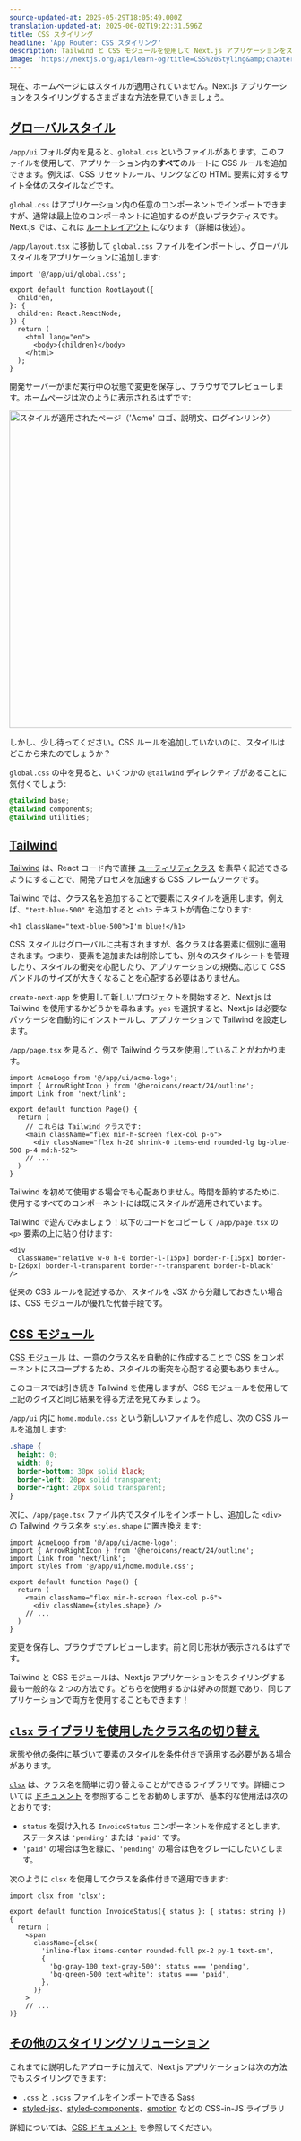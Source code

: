 ```yaml
---
source-updated-at: 2025-05-29T18:05:49.000Z
translation-updated-at: 2025-06-02T19:22:31.596Z
title: CSS スタイリング
headline: 'App Router: CSS スタイリング'
description: Tailwind と CSS モジュールを使用して Next.js アプリケーションをスタイリングする方法
image: 'https://nextjs.org/api/learn-og?title=CSS%20Styling&amp;chapter=2'
---
```


現在、ホームページにはスタイルが適用されていません。Next.js アプリケーションをスタイリングするさまざまな方法を見ていきましょう。

[グローバルスタイル](#global-styles)
-------------------------------

`/app/ui` フォルダ内を見ると、`global.css` というファイルがあります。このファイルを使用して、アプリケーション内の**すべて**のルートに CSS ルールを追加できます。例えば、CSS リセットルール、リンクなどの HTML 要素に対するサイト全体のスタイルなどです。

`global.css` はアプリケーション内の任意のコンポーネントでインポートできますが、通常は最上位のコンポーネントに追加するのが良いプラクティスです。Next.js では、これは [ルートレイアウト](/docs/app/api-reference/file-conventions/layout#root-layouts) になります（詳細は後述）。

`/app/layout.tsx` に移動して `global.css` ファイルをインポートし、グローバルスタイルをアプリケーションに追加します:

```tsx {1} filename="/app/layout.tsx"
import '@/app/ui/global.css';
 
export default function RootLayout({
  children,
}: {
  children: React.ReactNode;
}) {
  return (
    <html lang="en">
      <body>{children}</body>
    </html>
  );
}
```

開発サーバーがまだ実行中の状態で変更を保存し、ブラウザでプレビューします。ホームページは次のように表示されるはずです:

<Image
  alt="スタイルが適用されたページ（'Acme' ロゴ、説明文、ログインリンク）"
  srcLight="https://h8DxKfmAPhn8O0p3.public.blob.vercel-storage.com/learn/light/home-page-with-tailwind.png"
  srcDark="https://h8DxKfmAPhn8O0p3.public.blob.vercel-storage.com/learn/dark/home-page-with-tailwind.png"
  width="960"
  height="566"
/>

しかし、少し待ってください。CSS ルールを追加していないのに、スタイルはどこから来たのでしょうか？

`global.css` の中を見ると、いくつかの `@tailwind` ディレクティブがあることに気付くでしょう:

```css filename="/app/ui/global.css"
@tailwind base;
@tailwind components;
@tailwind utilities;
```

[Tailwind](#tailwind)
---------------------

[Tailwind](https://tailwindcss.com/) は、React コード内で直接 [ユーティリティクラス](https://tailwindcss.com/docs/utility-first) を素早く記述できるようにすることで、開発プロセスを加速する CSS フレームワークです。

Tailwind では、クラス名を追加することで要素にスタイルを適用します。例えば、`"text-blue-500"` を追加すると `<h1>` テキストが青色になります:

```
<h1 className="text-blue-500">I'm blue!</h1>
```

CSS スタイルはグローバルに共有されますが、各クラスは各要素に個別に適用されます。つまり、要素を追加または削除しても、別々のスタイルシートを管理したり、スタイルの衝突を心配したり、アプリケーションの規模に応じて CSS バンドルのサイズが大きくなることを心配する必要はありません。

`create-next-app` を使用して新しいプロジェクトを開始すると、Next.js は Tailwind を使用するかどうかを尋ねます。`yes` を選択すると、Next.js は必要なパッケージを自動的にインストールし、アプリケーションで Tailwind を設定します。

`/app/page.tsx` を見ると、例で Tailwind クラスを使用していることがわかります。

```tsx filename="/app/page.tsx"
import AcmeLogo from '@/app/ui/acme-logo';
import { ArrowRightIcon } from '@heroicons/react/24/outline';
import Link from 'next/link';
 
export default function Page() {
  return (
    // これらは Tailwind クラスです:
    <main className="flex min-h-screen flex-col p-6">
      <div className="flex h-20 shrink-0 items-end rounded-lg bg-blue-500 p-4 md:h-52">
    // ...
  )
}
```

Tailwind を初めて使用する場合でも心配ありません。時間を節約するために、使用するすべてのコンポーネントには既にスタイルが適用されています。

Tailwind で遊んでみましょう！以下のコードをコピーして `/app/page.tsx` の `<p>` 要素の上に貼り付けます:

```tsx filename="/app/page.tsx"
<div
  className="relative w-0 h-0 border-l-[15px] border-r-[15px] border-b-[26px] border-l-transparent border-r-transparent border-b-black"
/>
```

従来の CSS ルールを記述するか、スタイルを JSX から分離しておきたい場合は、CSS モジュールが優れた代替手段です。

[CSS モジュール](#css-modules)
---------------------------

[CSS モジュール](/docs/basic-features/built-in-css-support) は、一意のクラス名を自動的に作成することで CSS をコンポーネントにスコープするため、スタイルの衝突を心配する必要もありません。

このコースでは引き続き Tailwind を使用しますが、CSS モジュールを使用して上記のクイズと同じ結果を得る方法を見てみましょう。

`/app/ui` 内に `home.module.css` という新しいファイルを作成し、次の CSS ルールを追加します:

```css filename="/app/ui/home.module.css"
.shape {
  height: 0;
  width: 0;
  border-bottom: 30px solid black;
  border-left: 20px solid transparent;
  border-right: 20px solid transparent;
}
```

次に、`/app/page.tsx` ファイル内でスタイルをインポートし、追加した `<div>` の Tailwind クラス名を `styles.shape` に置き換えます:

```tsx {4,9} filename="/app/page.tsx"
import AcmeLogo from '@/app/ui/acme-logo';
import { ArrowRightIcon } from '@heroicons/react/24/outline';
import Link from 'next/link';
import styles from '@/app/ui/home.module.css';
 
export default function Page() {
  return (
    <main className="flex min-h-screen flex-col p-6">
      <div className={styles.shape} />
    // ...
  )
}
```

変更を保存し、ブラウザでプレビューします。前と同じ形状が表示されるはずです。

Tailwind と CSS モジュールは、Next.js アプリケーションをスタイリングする最も一般的な 2 つの方法です。どちらを使用するかは好みの問題であり、同じアプリケーションで両方を使用することもできます！

[`clsx` ライブラリを使用したクラス名の切り替え](#using-the-clsx-library-to-toggle-class-names)
-----------------------------------------------------------------------------------------------

状態や他の条件に基づいて要素のスタイルを条件付きで適用する必要がある場合があります。

[`clsx`](https://www.npmjs.com/package/clsx) は、クラス名を簡単に切り替えることができるライブラリです。詳細については [ドキュメント](https://github.com/lukeed/clsx) を参照することをお勧めしますが、基本的な使用法は次のとおりです:

*   `status` を受け入れる `InvoiceStatus` コンポーネントを作成するとします。ステータスは `'pending'` または `'paid'` です。
*   `'paid'` の場合は色を緑に、`'pending'` の場合は色をグレーにしたいとします。

次のように `clsx` を使用してクラスを条件付きで適用できます:

```tsx {9,10} filename="/app/ui/invoices/status.tsx"
import clsx from 'clsx';
 
export default function InvoiceStatus({ status }: { status: string }) {
  return (
    <span
      className={clsx(
        'inline-flex items-center rounded-full px-2 py-1 text-sm',
        {
          'bg-gray-100 text-gray-500': status === 'pending',
          'bg-green-500 text-white': status === 'paid',
        },
      )}
    >
    // ...
)}
```

[その他のスタイリングソリューション](#other-styling-solutions)
---------------------------------------------------

これまでに説明したアプローチに加えて、Next.js アプリケーションは次の方法でもスタイリングできます:

*   `.css` と `.scss` ファイルをインポートできる Sass
*   [styled-jsx](https://github.com/vercel/styled-jsx)、[styled-components](https://github.com/vercel/next.js/tree/canary/examples/with-styled-components)、[emotion](https://github.com/vercel/next.js/tree/canary/examples/with-emotion) などの CSS-in-JS ライブラリ

詳細については、[CSS ドキュメント](/docs/app/building-your-application/styling) を参照してください。